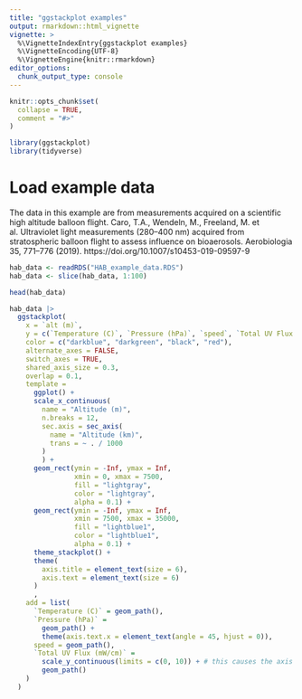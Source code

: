 ```yaml
---
title: "ggstackplot examples"
output: rmarkdown::html_vignette
vignette: >
  %\VignetteIndexEntry{ggstackplot examples}
  %\VignetteEncoding{UTF-8}
  %\VignetteEngine{knitr::rmarkdown}
editor_options: 
  chunk_output_type: console
---
```


```r
knitr::opts_chunk$set(
  collapse = TRUE,
  comment = "#>"
)
```

```r
library(ggstackplot)
library(tidyverse)
```

# Load example data

The data in this example are from measurements acquired on a scientific high altitude balloon flight. Caro, T.A., Wendeln, M., Freeland, M. et al. Ultraviolet light measurements (280–400 nm) acquired from stratospheric balloon flight to assess influence on bioaerosols. Aerobiologia 35, 771–776 (2019). https://doi.org/10.1007/s10453-019-09597-9

```r
hab_data <- readRDS("HAB_example_data.RDS")
hab_data <- slice(hab_data, 1:100)

head(hab_data)
```

```r
hab_data |> 
  ggstackplot(
    x = `alt (m)`,
    y = c(`Temperature (C)`, `Pressure (hPa)`, `speed`, `Total UV Flux (mW/cm)`),
    color = c("darkblue", "darkgreen", "black", "red"),
    alternate_axes = FALSE,
    switch_axes = TRUE,
    shared_axis_size = 0.3,
    overlap = 0.1,
    template =
      ggplot() +
      scale_x_continuous(
        name = "Altitude (m)",
        n.breaks = 12,
        sec.axis = sec_axis(
          name = "Altitude (km)",
          trans = ~ . / 1000
        )
        ) +
      geom_rect(ymin = -Inf, ymax = Inf,
                xmin = 0, xmax = 7500,
                fill = "lightgray",
                color = "lightgray",
                alpha = 0.1) +
      geom_rect(ymin = -Inf, ymax = Inf,
                xmin = 7500, xmax = 35000,
                fill = "lightblue1",
                color = "lightblue1",
                alpha = 0.1) +
      theme_stackplot() +
      theme(
        axis.title = element_text(size = 6),
        axis.text = element_text(size = 6)
      )
      ,
    add = list(
      `Temperature (C)` = geom_path(),
      `Pressure (hPa)` = 
        geom_path() +
        theme(axis.text.x = element_text(angle = 45, hjust = 0)),
      speed = geom_path(),
      `Total UV Flux (mW/cm)` = 
        scale_y_continuous(limits = c(0, 10)) + # this causes the axis to totally disappear
        geom_path() 
    )
  )
```

